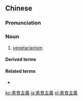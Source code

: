 {{also|素食主义}}
==Chinese==
{{zh-forms|s=素食主义|type=22}}

===Pronunciation===
{{zh-pron
|m=sùshízhǔyì
|cat=n
}}

===Noun===
{{zh-noun}}

# [[vegetarianism]]

====Derived terms====
{{zh-der|素食主義者}}

====Related terms====
* {{zh-l|純素食主義|tr=chúnsùshízhǔyì}}

[[ko:素食主義]]
[[ja:素食主義]]
[[pl:素食主義]]